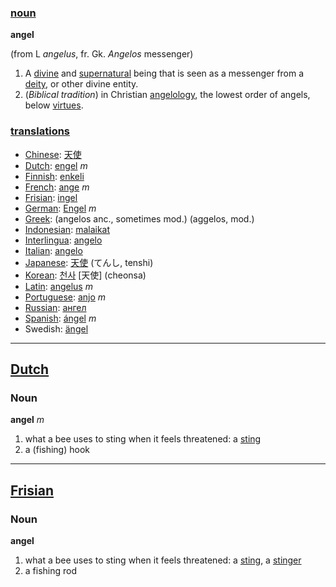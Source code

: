 === [[noun]] ===

'''angel'''

(from L ''angelus'', fr. Gk. ''Angelos'' messenger)

#A [[divine]] and [[supernatural]] being that is seen as a messenger from a [[deity]], or other divine entity.
#(''Biblical tradition'')  in Christian [[angelology]], the lowest order of angels, below [[virtue]]s.

=== [[translation]]s ===

*[[Chinese]]: [[天使]]
*[[Dutch]]: [[engel]] ''m''
*[[Finnish]]: [[enkeli]]
*[[French]]: [[ange]] ''m''
*[[Frisian]]: [[ingel]]
*[[German]]: [[Engel]] ''m''
*[[Greek]]: (angelos anc., sometimes mod.) (aggelos, mod.)
*[[Indonesian]]: [[malaikat]]
*[[Interlingua]]: [[angelo]]
*[[Italian]]: [[angelo]]
*[[Japanese]]: [[天使]] (てんし, tenshi)
*[[Korean]]: [[천사]] [天使] (cheonsa)
*[[Latin]]: [[angelus]] ''m''
*[[Portuguese]]: [[anjo]] ''m''
*[[Russian]]: [[ангел]]
*[[Spanish]]: [[ángel]] ''m''
*Swedish: [[ängel]]

----

==[[Dutch]]==

=== Noun ===

'''angel''' ''m''

# what a bee uses to sting when it feels threatened: a [[sting]]
# a (fishing) hook

----

==[[Frisian]]==

=== Noun ===

'''angel'''

# what a bee uses to sting when it feels threatened: a [[sting]], a [[stinger]]
# a fishing rod